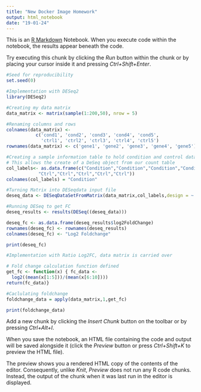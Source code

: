 ```yaml
---
title: "New Docker Image Homework"
output: html_notebook
date: "19-01-24"
---
```


This is an [R Markdown](http://rmarkdown.rstudio.com) Notebook. When you execute code within the notebook, the results appear beneath the code. 

Try executing this chunk by clicking the *Run* button within the chunk or by placing your cursor inside it and pressing *Ctrl+Shift+Enter*. 

```r

#Seed for reproducibility
set.seed(0)

#Implementation with DESeq2
library(DESeq2)

#Creating my data matrix
data_matrix <- matrix(sample(1:200,50), nrow = 5)

#Renaming columns and rows
colnames(data_matrix) <- 
           c('cond1', 'cond2', 'cond3', 'cond4', 'cond5', 
             'ctrl1', 'ctrl2', 'ctrl3', 'ctrl4', 'ctrl5')
rownames(data_matrix) <- c('gene1', 'gene2', 'gene3', 'gene4', 'gene5') 

#Creating a sample information table to hold condition and control data
# This allows the create of a DeSeq object from our count table
col_labels<- as.data.frame(c("Condition","Condition","Condition","Condition","Condition",
            "Ctrl","Ctrl","Ctrl","Ctrl","Ctrl"))
colnames(col_labels) = "Condition"

#Turning Matrix into DESeqdata input file
deseq_data <- DESeqDataSetFromMatrix(data_matrix,col_labels,design = ~ Condition)

#Running DESeq to get FC
deseq_results <- results(DESeq((deseq_data)))

deseq_fc <- as.data.frame(deseq_results$log2FoldChange)
rownames(deseq_fc) <- rownames(deseq_results)
colnames(deseq_fc) <- "Log2 Foldchange"

print(deseq_fc)


```
```r
#Implementation with Ratio Log2FC, data matrix is carried over

# Fold change calculation function defined
get_fc <- function(x) { fc_data <-
  log2((mean(x[1:5]))/(mean(x[6:10])))
return(fc_data)}

#Caclulating foldchange
foldchange_data = apply(data_matrix,1,get_fc)

print(foldchange_data)


```

Add a new chunk by clicking the *Insert Chunk* button on the toolbar or by pressing *Ctrl+Alt+I*.

When you save the notebook, an HTML file containing the code and output will be saved alongside it (click the *Preview* button or press *Ctrl+Shift+K* to preview the HTML file).

The preview shows you a rendered HTML copy of the contents of the editor. Consequently, unlike *Knit*, *Preview* does not run any R code chunks. Instead, the output of the chunk when it was last run in the editor is displayed.
